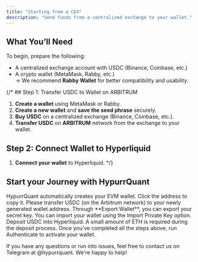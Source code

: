 ```yaml
---
title: "Starting from a CEX"
description: "Send funds from a centralized exchange to your wallet."
---
```

## What You’ll Need

To begin, prepare the following:

- A centralized exchange account with USDC (Binance, Coinbase, etc.)
- A crypto wallet (MetaMask, Rabby, etc.)  
  → We recommend **Rabby Wallet** for better compatibility and usability.

{/* ## Step 1: Transfer USDC to Wallet on ARBITRUM
1. **Create a wallet** using MetaMask or Rabby.
2. **Create a new wallet** and **save the seed phrase** securely.
3. **Buy USDC** on a centralized exchange (Binance, Coinbase, etc.).
4. **Transfer USDC** on **ARBITRUM** network from the exchange to your wallet.

## Step 2: Connect Wallet to Hyperliquid
1. **Connect your wallet** to Hyperliquid. */}

## Start your Journey with HypurrQuant

<CardGroup cols={2}>
  <Card title="Start HypurrQuant bot" img="/images/onboarding/start.jpeg">
    HypurrQuant automatically creates your EVM wallet. Click the address to copy it.
  </Card>
  <Card title="Withdraw USDC from CEX" img="/images/onboarding/binance.jpeg">
    Please transfer USDC (on the Arbitrum network) to your newly generated wallet address.
  </Card>
  <Card title="Export Secret Key" img="/images/onboarding/secret.jpeg">
    Through **Export Wallet**, you can export your secret key.
  </Card>
  <Card title="Import Crypto Wallet" img="/images/onboarding/wallet.jpeg">
    You can import your wallet using the Import Private Key option.
  </Card>
  <Card title="Deposit Hyperliquid" img="/images/onboarding/hyperliquid.jpeg">
    Deposit USDC into Hyperliquid. A small amount of ETH is required during the deposit process.
  </Card>
  <Card title="Authenticate wallet" img="/images/onboarding/auth.jpeg">
    Once you’ve completed all the steps above, run Authenticate to activate your wallet.
  </Card>
</CardGroup>

<Note>If you have any questions or run into issues, feel free to contact us on Telegram at @hypurrquant. We're happy to help!</Note>
